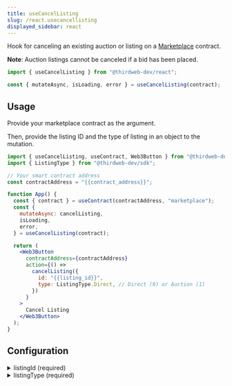```yaml
---
title: useCancelListing
slug: /react.usecancellisting
displayed_sidebar: react
---
```



Hook for canceling an existing auction or listing on a
[Marketplace](https://thirdweb.com/thirdweb.eth/Marketplace) contract.

**Note**: Auction listings cannot be canceled if a bid has been placed.

```jsx
import { useCancelListing } from "@thirdweb-dev/react";

const { mutateAsync, isLoading, error } = useCancelListing(contract);
```

## Usage

Provide your marketplace contract as the argument.

Then, provide the listing ID and the type of listing in an object to the mutation.

```jsx
import { useCancelListing, useContract, Web3Button } from "@thirdweb-dev/react";
import { ListingType } from "@thirdweb-dev/sdk";

// Your smart contract address
const contractAddress = "{{contract_address}}";

function App() {
  const { contract } = useContract(contractAddress, "marketplace");
  const {
    mutateAsync: cancelListing,
    isLoading,
    error,
  } = useCancelListing(contract);

  return (
    <Web3Button
      contractAddress={contractAddress}
      action={() =>
        cancelListing({
          id: "{{listing_id}}",
          type: ListingType.Direct, // Direct (0) or Auction (1)
        })
      }
    >
      Cancel Listing
    </Web3Button>
  );
}
```

## Configuration

<details>
  <summary>listingId (required)</summary>
  <div>

### listingId (required)

The ID of the listing you want to cancel.

Will populate the `error` property if the listing is not active, or was not created by the wallet.

```jsx
import { useCancelListing, useContract, Web3Button } from "@thirdweb-dev/react";
import { ListingType } from "@thirdweb-dev/sdk";

// Your smart contract address
const contractAddress = "{{contract_address}}";

function App() {
  const { contract } = useContract(contractAddress, "marketplace");
  const {
    mutateAsync: cancelListing,
    isLoading,
    error,
  } = useCancelListing(contract);

  return (
    <Web3Button
      contractAddress={contractAddress}
      action={() =>
        cancelListing({
          // highlight-next-line
          id: "{{listing_id}}",
          type: ListingType.Direct, // Direct (0) or Auction (1)
        })
      }
    >
      Cancel Listing
    </Web3Button>
  );
}
```

</div>
</details>

<details>
  <summary>listingType (required)</summary>
  <div>

### listingType (required)

The type of listing you are canceling. Either `ListingType.Direct` (0) or `ListingType.Auction` (1).

```jsx
import { useCancelListing, useContract, Web3Button } from "@thirdweb-dev/react";
import { ListingType } from "@thirdweb-dev/sdk";

// Your smart contract address
const contractAddress = "{{contract_address}}";

function App() {
  const { contract } = useContract(contractAddress, "marketplace");
  const {
    mutateAsync: cancelListing,
    isLoading,
    error,
  } = useCancelListing(contract);

  return (
    <Web3Button
      contractAddress={contractAddress}
      action={() =>
        cancelListing({
          id: "{{listing_id}}",
          // highlight-next-line
          type: ListingType.Direct, // Direct (0) or Auction (1)
        })
      }
    >
      Cancel Listing
    </Web3Button>
  );
}
```

</div>
</details>
